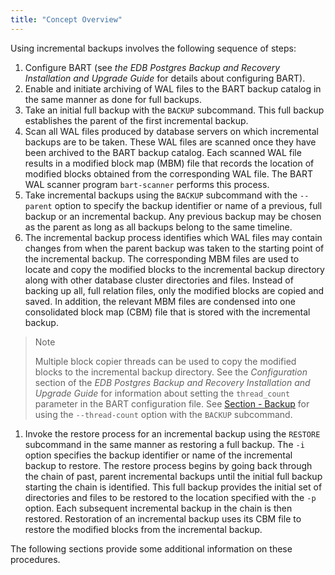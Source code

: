```yaml
---
title: "Concept Overview"
---
```


<div id="concept_overview" class="registered_link"></div>

Using incremental backups involves the following sequence of steps:

1.  Configure BART (see *the EDB Postgres Backup and Recovery Installation and Upgrade Guide* for details about configuring BART).
2.  Enable and initiate archiving of WAL files to the BART backup catalog in the same manner as done for full backups.
3.  Take an initial full backup with the `BACKUP` subcommand. This full backup establishes the parent of the first incremental backup.
4.  Scan all WAL files produced by database servers on which incremental backups are to be taken. These WAL files are scanned once they have been archived to the BART backup catalog. Each scanned WAL file results in a modified block map (MBM) file that records the location of modified blocks obtained from the corresponding WAL file. The BART WAL scanner program `bart-scanner` performs this process.
5.  Take incremental backups using the `BACKUP` subcommand with the `--parent` option to specify the backup identifier or name of a previous, full backup or an incremental backup. Any previous backup may be chosen as the parent as long as all backups belong to the same timeline.
6.  The incremental backup process identifies which WAL files may contain changes from when the parent backup was taken to the starting point of the incremental backup. The corresponding MBM files are used to locate and copy the modified blocks to the incremental backup directory along with other database cluster directories and files. Instead of backing up all, full relation files, only the modified blocks are copied and saved. In addition, the relevant MBM files are condensed into one consolidated block map (CBM) file that is stored with the incremental backup.

> <div class="note">
>
> <div class="title">
>
> Note
>
> </div>
>
> Multiple block copier threads can be used to copy the modified blocks to the incremental backup directory. See the *Configuration* section of the *EDB Postgres Backup and Recovery Installation and Upgrade Guide* for information about setting the `thread_count` parameter in the BART configuration file. See [Section - Backup](../../04_using_bart/03_basic_bart_subcommand_usage/#backup) for using the `--thread-count` option with the `BACKUP` subcommand.
>
> </div>

1.  Invoke the restore process for an incremental backup using the `RESTORE` subcommand in the same manner as restoring a full backup. The `-i` option specifies the backup identifier or name of the incremental backup to restore. The restore process begins by going back through the chain of past, parent incremental backups until the initial full backup starting the chain is identified. This full backup provides the initial set of directories and files to be restored to the location specified with the `-p` option. Each subsequent incremental backup in the chain is then restored. Restoration of an incremental backup uses its CBM file to restore the modified blocks from the incremental backup.

The following sections provide some additional information on these procedures.
